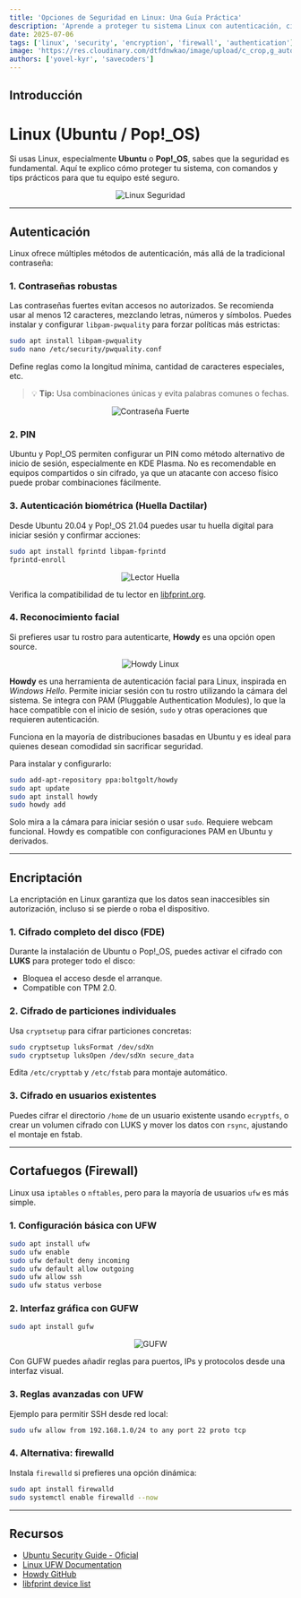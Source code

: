 ```yaml
---
title: 'Opciones de Seguridad en Linux: Una Guía Práctica'
description: 'Aprende a proteger tu sistema Linux con autenticación, cifrado y cortafuegos. Consejos prácticos para usuarios de Ubuntu y Pop!_OS.'
date: 2025-07-06
tags: ['linux', 'security', 'encryption', 'firewall', 'authentication']
image: 'https://res.cloudinary.com/dtfdnwkao/image/upload/c_crop,g_auto,h_1020,w_1920/wallpaper_lwk3zn'
authors: ['yovel-kyr', 'savecoders']
---
```


## Introducción

# Linux (Ubuntu / Pop!_OS)

Si usas Linux, especialmente **Ubuntu** o **Pop!_OS**, sabes que la seguridad es fundamental. Aquí te explico cómo proteger tu sistema, con comandos y tips prácticos para que tu equipo esté seguro.

<div align="center">
  <img src="https://i.postimg.cc/kGdR4T4L/imagen-2025-07-06-135901630.png" alt="Linux Seguridad" />
</div>

---

## Autenticación

Linux ofrece múltiples métodos de autenticación, más allá de la tradicional contraseña:

### 1. Contraseñas robustas

Las contraseñas fuertes evitan accesos no autorizados. Se recomienda usar al menos 12 caracteres, mezclando letras, números y símbolos. Puedes instalar y configurar `libpam-pwquality` para forzar políticas más estrictas:

```bash
sudo apt install libpam-pwquality
sudo nano /etc/security/pwquality.conf
```

Define reglas como la longitud mínima, cantidad de caracteres especiales, etc.

> 💡 **Tip:** Usa combinaciones únicas y evita palabras comunes o fechas.

<div align="center">
  <img src="https://i.postimg.cc/W4RCvmWF/imagen-2025-07-06-143605808-removebg-preview.png" alt="Contraseña Fuerte" />
</div>

### 2. PIN

Ubuntu y Pop!_OS permiten configurar un PIN como método alternativo de inicio de sesión, especialmente en KDE Plasma. No es recomendable en equipos compartidos o sin cifrado, ya que un atacante con acceso físico puede probar combinaciones fácilmente.

### 3. Autenticación biométrica (Huella Dactilar)

Desde Ubuntu 20.04 y Pop!_OS 21.04 puedes usar tu huella digital para iniciar sesión y confirmar acciones:

```bash
sudo apt install fprintd libpam-fprintd
fprintd-enroll
```

<div align="center">
  <img src="https://i.postimg.cc/52pfg2fk/finger-scan-8875206.png" alt="Lector Huella" />
</div>

Verifica la compatibilidad de tu lector en [libfprint.org](https://fprint.freedesktop.org/supported-devices.html).

### 4. Reconocimiento facial

Si prefieres usar tu rostro para autenticarte, **Howdy** es una opción open source.

<div align="center">
  <img src="https://i.postimg.cc/4ysvXyVT/imagen-2025-07-06-140514316-removebg-preview.png" alt="Howdy Linux" />
</div>

**Howdy** es una herramienta de autenticación facial para Linux, inspirada en *Windows Hello*. Permite iniciar sesión con tu rostro utilizando la cámara del sistema. Se integra con PAM (Pluggable Authentication Modules), lo que la hace compatible con el inicio de sesión, `sudo` y otras operaciones que requieren autenticación.

Funciona en la mayoría de distribuciones basadas en Ubuntu y es ideal para quienes desean comodidad sin sacrificar seguridad.

Para instalar y configurarlo:

```bash
sudo add-apt-repository ppa:boltgolt/howdy
sudo apt update
sudo apt install howdy
sudo howdy add
```

Solo mira a la cámara para iniciar sesión o usar `sudo`. Requiere webcam funcional. Howdy es compatible con configuraciones PAM en Ubuntu y derivados.

---

## Encriptación

La encriptación en Linux garantiza que los datos sean inaccesibles sin autorización, incluso si se pierde o roba el dispositivo.

### 1. Cifrado completo del disco (FDE)

Durante la instalación de Ubuntu o Pop!_OS, puedes activar el cifrado con **LUKS** para proteger todo el disco:

- Bloquea el acceso desde el arranque.
- Compatible con TPM 2.0.

### 2. Cifrado de particiones individuales

Usa `cryptsetup` para cifrar particiones concretas:

```bash
sudo cryptsetup luksFormat /dev/sdXn
sudo cryptsetup luksOpen /dev/sdXn secure_data
```

Edita `/etc/crypttab` y `/etc/fstab` para montaje automático.

### 3. Cifrado en usuarios existentes

Puedes cifrar el directorio `/home` de un usuario existente usando `ecryptfs`, o crear un volumen cifrado con LUKS y mover los datos con `rsync`, ajustando el montaje en fstab.

---

## Cortafuegos (Firewall)

Linux usa `iptables` o `nftables`, pero para la mayoría de usuarios `ufw` es más simple.

### 1. Configuración básica con UFW

```bash
sudo apt install ufw
sudo ufw enable
sudo ufw default deny incoming
sudo ufw default allow outgoing
sudo ufw allow ssh
sudo ufw status verbose
```

### 2. Interfaz gráfica con GUFW

```bash
sudo apt install gufw
```

<div align="center">
  <img src="https://i.postimg.cc/3RRHPcGY/imagen-2025-07-06-141110110.png" alt="GUFW" />
</div>

Con GUFW puedes añadir reglas para puertos, IPs y protocolos desde una interfaz visual.

### 3. Reglas avanzadas con UFW

Ejemplo para permitir SSH desde red local:

```bash
sudo ufw allow from 192.168.1.0/24 to any port 22 proto tcp
```

### 4. Alternativa: firewalld

Instala `firewalld` si prefieres una opción dinámica:

```bash
sudo apt install firewalld
sudo systemctl enable firewalld --now
```

---

## Recursos

- [Ubuntu Security Guide - Oficial](https://ubuntu.com/security)
- [Linux UFW Documentation](https://help.ubuntu.com/community/UFW)
- [Howdy GitHub](https://github.com/boltgolt/howdy)
- [libfprint device list](https://fprint.freedesktop.org/supported-devices.html)
